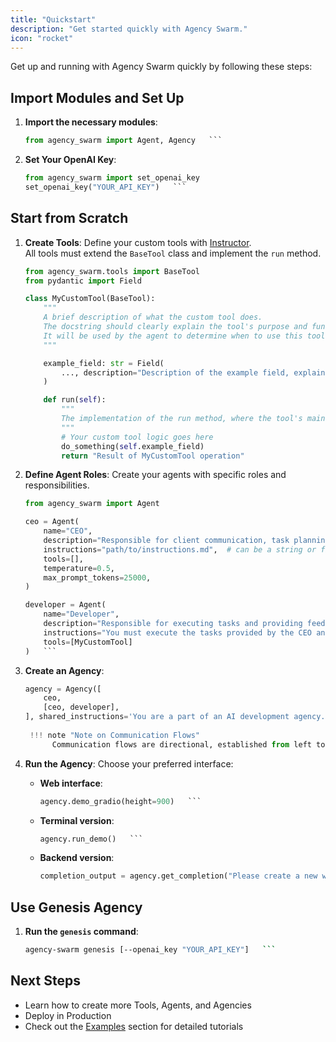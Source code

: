 ```yaml
---
title: "Quickstart"
description: "Get started quickly with Agency Swarm."
icon: "rocket"
---
```


Get up and running with Agency Swarm quickly by following these steps:

## Import Modules and Set Up

1. **Import the necessary modules**:
   ```python
   from agency_swarm import Agent, Agency   ```

2. **Set Your OpenAI Key**:
   ```python
   from agency_swarm import set_openai_key
   set_openai_key("YOUR_API_KEY")   ```

## Start from Scratch

1. **Create Tools**: Define your custom tools with [Instructor](https://github.com/jxnl/instructor).  
   All tools must extend the `BaseTool` class and implement the `run` method.
   ```python
   from agency_swarm.tools import BaseTool
   from pydantic import Field

   class MyCustomTool(BaseTool):
       """
       A brief description of what the custom tool does. 
       The docstring should clearly explain the tool's purpose and functionality.
       It will be used by the agent to determine when to use this tool.
       """

       example_field: str = Field(
           ..., description="Description of the example field, explaining its purpose and usage for the Agent."
       )

       def run(self):
           """
           The implementation of the run method, where the tool's main functionality is executed.
           """
           # Your custom tool logic goes here
           do_something(self.example_field)
           return "Result of MyCustomTool operation"
   ```

2. **Define Agent Roles**: Create your agents with specific roles and responsibilities.
   ```python
   from agency_swarm import Agent

   ceo = Agent(
       name="CEO",
       description="Responsible for client communication, task planning, and management.",
       instructions="path/to/instructions.md",  # can be a string or file path
       tools=[],
       temperature=0.5,
       max_prompt_tokens=25000,
   )

   developer = Agent(
       name="Developer",
       description="Responsible for executing tasks and providing feedback.",
       instructions="You must execute the tasks provided by the CEO and provide feedback.",
       tools=[MyCustomTool]
   )   ```

3. **Create an Agency**:
   ```python
   agency = Agency([
       ceo,
       [ceo, developer],
   ], shared_instructions='You are a part of an AI development agency.\n\n')   ```
        
    !!! note "Note on Communication Flows"
         Communication flows are directional, established from left to right in the agency_chart definition. The CEO can initiate a chat with the developer (dev) who can respond, but the developer cannot initiate a chat with the CEO.

4. **Run the Agency**:
    Choose your preferred interface:

    - **Web interface**:
        ```python
        agency.demo_gradio(height=900)   ```
        
    - **Terminal version**:
        ```python
        agency.run_demo()   ```
        
    - **Backend version**:
        ```python
        completion_output = agency.get_completion("Please create a new website for our client.", yield_messages=False)   ```

## Use Genesis Agency

1. **Run the `genesis` command**:
    ```bash
    agency-swarm genesis [--openai_key "YOUR_API_KEY"]   ```

## Next Steps

- Learn how to create more Tools, Agents, and Agencies
- Deploy in Production
- Check out the [Examples](examples.md) section for detailed tutorials 